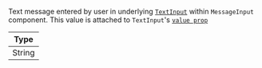 Text message entered by user in underlying [`TextInput`](https://reactnative.dev/docs/textinput) within `MessageInput` component.
This value is attached to `TextInput`'s [`value prop`](https://reactnative.dev/docs/textinput#value)

| Type   |
| ------ |
| String |
